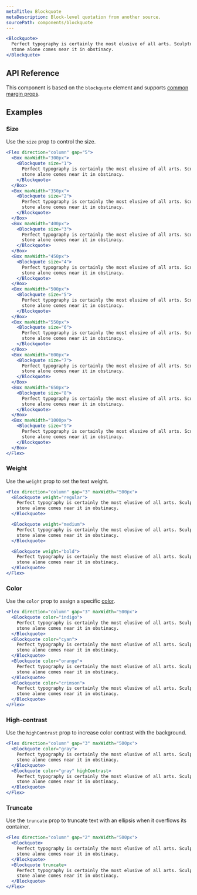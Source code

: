 ```yaml
---
metaTitle: Blockquote
metaDescription: Block-level quotation from another source.
sourcePath: components/blockquote
---
```


```jsx live=true
<Blockquote>
  Perfect typography is certainly the most elusive of all arts. Sculpture in
  stone alone comes near it in obstinacy.
</Blockquote>
```

## API Reference

This component is based on the `blockquote` element and supports [common margin props](/themes/docs/overview/layout#margin-props).

<ThemesPropsTable defs="blockquotePropDefs" />

## Examples

### Size

Use the `size` prop to control the size.

```jsx live=true scroll=true
<Flex direction="column" gap="5">
  <Box maxWidth="300px">
    <Blockquote size="1">
      Perfect typography is certainly the most elusive of all arts. Sculpture in
      stone alone comes near it in obstinacy.
    </Blockquote>
  </Box>
  <Box maxWidth="350px">
    <Blockquote size="2">
      Perfect typography is certainly the most elusive of all arts. Sculpture in
      stone alone comes near it in obstinacy.
    </Blockquote>
  </Box>
  <Box maxWidth="400px">
    <Blockquote size="3">
      Perfect typography is certainly the most elusive of all arts. Sculpture in
      stone alone comes near it in obstinacy.
    </Blockquote>
  </Box>
  <Box maxWidth="450px">
    <Blockquote size="4">
      Perfect typography is certainly the most elusive of all arts. Sculpture in
      stone alone comes near it in obstinacy.
    </Blockquote>
  </Box>
  <Box maxWidth="500px">
    <Blockquote size="5">
      Perfect typography is certainly the most elusive of all arts. Sculpture in
      stone alone comes near it in obstinacy.
    </Blockquote>
  </Box>
  <Box maxWidth="550px">
    <Blockquote size="6">
      Perfect typography is certainly the most elusive of all arts. Sculpture in
      stone alone comes near it in obstinacy.
    </Blockquote>
  </Box>
  <Box maxWidth="600px">
    <Blockquote size="7">
      Perfect typography is certainly the most elusive of all arts. Sculpture in
      stone alone comes near it in obstinacy.
    </Blockquote>
  </Box>
  <Box maxWidth="650px">
    <Blockquote size="8">
      Perfect typography is certainly the most elusive of all arts. Sculpture in
      stone alone comes near it in obstinacy.
    </Blockquote>
  </Box>
  <Box maxWidth="1000px">
    <Blockquote size="9">
      Perfect typography is certainly the most elusive of all arts. Sculpture in
      stone alone comes near it in obstinacy.
    </Blockquote>
  </Box>
</Flex>
```

### Weight

Use the `weight` prop to set the text weight.

```jsx live=true
<Flex direction="column" gap="3" maxWidth="500px">
  <Blockquote weight="regular">
    Perfect typography is certainly the most elusive of all arts. Sculpture in
    stone alone comes near it in obstinacy.
  </Blockquote>

  <Blockquote weight="medium">
    Perfect typography is certainly the most elusive of all arts. Sculpture in
    stone alone comes near it in obstinacy.
  </Blockquote>

  <Blockquote weight="bold">
    Perfect typography is certainly the most elusive of all arts. Sculpture in
    stone alone comes near it in obstinacy.
  </Blockquote>
</Flex>
```

### Color

Use the `color` prop to assign a specific [color](/themes/docs/theme/color).

```jsx live=true scroll=true
<Flex direction="column" gap="3" maxWidth="500px">
  <Blockquote color="indigo">
    Perfect typography is certainly the most elusive of all arts. Sculpture in
    stone alone comes near it in obstinacy.
  </Blockquote>
  <Blockquote color="cyan">
    Perfect typography is certainly the most elusive of all arts. Sculpture in
    stone alone comes near it in obstinacy.
  </Blockquote>
  <Blockquote color="orange">
    Perfect typography is certainly the most elusive of all arts. Sculpture in
    stone alone comes near it in obstinacy.
  </Blockquote>
  <Blockquote color="crimson">
    Perfect typography is certainly the most elusive of all arts. Sculpture in
    stone alone comes near it in obstinacy.
  </Blockquote>
</Flex>
```

### High-contrast

Use the `highContrast` prop to increase color contrast with the background.

```jsx live="true"
<Flex direction="column" gap="3" maxWidth="500px">
  <Blockquote color="gray">
    Perfect typography is certainly the most elusive of all arts. Sculpture in
    stone alone comes near it in obstinacy.
  </Blockquote>
  <Blockquote color="gray" highContrast>
    Perfect typography is certainly the most elusive of all arts. Sculpture in
    stone alone comes near it in obstinacy.
  </Blockquote>
</Flex>
```

### Truncate

Use the `truncate` prop to truncate text with an ellipsis when it overflows its container.

```jsx live=true line=6
<Flex direction="column" gap="2" maxWidth="500px">
  <Blockquote>
    Perfect typography is certainly the most elusive of all arts. Sculpture in
    stone alone comes near it in obstinacy.
  </Blockquote>
  <Blockquote truncate>
    Perfect typography is certainly the most elusive of all arts. Sculpture in
    stone alone comes near it in obstinacy.
  </Blockquote>
</Flex>
```

